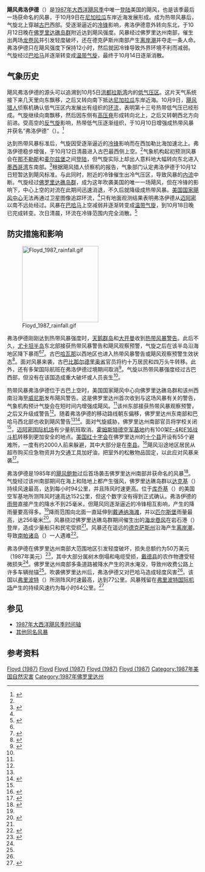 {{noteTA
|G1=USState
}}
{{Infobox Hurricane
| Name=飓风弗洛伊德<br />{{lang|en|Hurricane Floyd}}
| Type=飓风
| Year=1987
| Basin=Atl
| Image location=Floyd 12 oct 1987 1313Z.jpg
| Image name=飓风弗洛伊德逼近[[佛罗里达州|佛罗里达州]]的卫星图像
| Formed=1987年10月9日
| Dissipated=1987年10月13日
| 1-min winds=65
| Pressure=993
| Damages=.5
| Fatalities=1
| Areas=[[古巴|古巴]]、[[佛罗里达州|佛罗里达州]]和[[巴哈马|巴哈马]]
| Hurricane season=[[1987年大西洋飓风季|1987年大西洋飓风季]]
}}

'''飓风弗洛伊德'''（{{lang-en|Hurricane Floyd}}）是[[1987年大西洋飓风季|1987年大西洋飓风季]]中唯一[[登陆_(气象学)|登陆]]美国的飓风，也是该季最后一场获命名的风暴，于10月9日在[[尼加拉瓜|尼加拉瓜]]东岸近海发展形成。成为热带风暴后，气旋北上穿越[[古巴|古巴]]西部。受逐渐逼近的[[冷锋|冷锋]]影响，弗洛伊德意外转向东北，于10月12日晚在[[佛罗里达礁岛群|佛罗里达礁岛群]]附近达到飓风强度。风暴经过佛罗里达州南部，催生出两场[[龙卷风|龙卷风]]并引发轻度破坏，还在德克萨斯州南部产生[[离岸流|离岸潮]]并夺走一条人命。弗洛伊德只在飓风强度下保持12小时，然后就因冷锋导致外界环境不利而减弱。气旋经过[[巴哈马|巴哈马]]并逐渐转变成[[温带气旋|温带气旋]]，最终于10月14日逐渐消散。

== 气象历史 ==
{{storm path|Floyd 1987 track.png}}
飓风弗洛伊德的源头可以追溯到10月5日[[洪都拉斯湾|洪都拉斯湾]]内的[[低气压|低气压区]]。这片天气系统接下来几天里向东飘移，之后又转向南下抵达[[尼加拉瓜|尼加拉瓜]]东岸近海。10月9日，[[飓风猎人|飓风猎人]]侦察机确认低气压区内发展出有组织的[[大气环流|环流]]，表明第十三号热带低气压已经形成。气旋继续向南飘移，然后因东侧有[[高压脊|高压脊]]形成转向北上，之后又转朝西北方向前进。受高空的[[反气旋|反气旋]]影响，热带低气压逐渐组织，于10月10日增强成热带风暴并获名“弗洛伊德”（{{lang|en|Floyd}}）。<ref name="tcr">{{cite report | author = Gilbert C. Clark | date = 1987-10-27 | title = Hurricane Floyd Preliminary Report (Page 1) | publisher = [[国家飓风中心|National Hurricane Center]] | accessdate = 2011-07-13 | archiveurl = https://web.archive.org/web/20160304024026/http://www.nhc.noaa.gov/archive/storm_wallets/atlantic/atl1987-prelim/floyd/prelim01.gif | url = http://www.nhc.noaa.gov/archive/storm_wallets/atlantic/atl1987-prelim/floyd/prelim01.gif | format = [[GIF|GIF]] | archivedate = 2016-03-04 | deadurl = no }}</ref>

达到热带风暴标准后，气旋因受逐渐逼近的[[冷锋|冷锋]]影响而在西加勒比海加速北上。弗洛伊德稳步增强，于10月12日清晨进入古巴最西侧上空。<ref name="tcr" />气象机构起初预测风暴会在[[那不勒斯_(佛罗里达州)|那不勒斯]]和[[麦尔兹堡|麦尔兹堡]]之间[[登陆_(气象学)|登陆]]，但气旋实际上却出人意料地大幅转向东北进入[[墨西哥湾|墨西哥湾]]东南部。<ref name="tcr3">{{cite report | author = Gilbert C. Clark | date = 1987-10-27 | title = Hurricane Floyd Preliminary Report (Page 3) | publisher = National Hurricane Center | accessdate = 2011-07-14 | format = GIF | archivedate = 2015-10-02 | archiveurl = https://web.archive.org/web/20151002022441/http://www.nhc.noaa.gov/archive/storm_wallets/atlantic/atl1987-prelim/floyd/prelim03.gif | url = http://www.nhc.noaa.gov/archive/storm_wallets/atlantic/atl1987-prelim/floyd/prelim03.gif | deadurl = no }}</ref>根据飓风猎人侦察机的报告，气象部门认定弗洛伊德于10月12日短暂达到飓风标准。与此同时，附近的冷锋催生出冷气压区，导致风暴的[[内流_(气象学)|内流]]中断。气旋经过[[佛罗里达礁岛群|佛罗里达礁岛群]]，成为这年吹袭美国的唯一一场飓风，但在冷锋的影响下，中心上空的对流在此期间迅速消退，不久后就降级成热带风暴。[[国家飓风中心|美国国家飓风中心]]无法再通过卫星图像追踪环流，<ref name="tcr" />只有地面观测结果表明弗洛伊德从[[迈阿密|迈阿密]]以南不远处经过。风暴在[[巴哈马|巴哈马]]上空减弱并逐渐转变成[[温带气旋|温带气旋]]，到10月18日晚已完成转变。次日清晨，环流在冷锋范围内完全消散。<ref name="tcr2">{{cite report | author = Gilbert C. Clark | date = 1987-10-27 | title = Hurricane Floyd Preliminary Report (Page 2) | publisher = National Hurricane Center | accessdate = 2016-10-02 | archivedate = 2016-03-04 | archiveurl = https://web.archive.org/web/20160304090102/http://www.nhc.noaa.gov/archive/storm_wallets/atlantic/atl1987-prelim/floyd/prelim02.gif | url = http://www.nhc.noaa.gov/archive/storm_wallets/atlantic/atl1987-prelim/floyd/prelim02.gif | format = GIF | deadurl = no }}</ref>

== 防灾措施和影响 ==
[[File:Floyd_1987_rainfall.gif|200px]]

弗洛伊德刚刚达到热带风暴强度时，[[天鹅群岛|天鹅群岛]]和[[大开曼|大开曼]]收到[[热带气旋警告|热带风暴警告]]。此后不久，[[尤卡坦半岛|尤卡坦半岛]]东北部接获热带风暴警告和飓风观察预警，气旋之后在该半岛沿海地区降下暴雨<ref name="warn" /><ref>{{cite news | author = Staff Writer | agency = [[美联社|Associated Press]] | title = Storms Cause Heavy Rains | newspaper = The Victoria Advocate | accessdate = 2016-10-02 | date = 1987-10-11 | url = https://news.google.com/newspapers?id=YNFdAAAAIBAJ&sjid=Jl4NAAAAIBAJ&pg=2618,2800798&dq=floyd+tropical&hl=en | archive-date = 2022-02-09 | archive-url = https://web.archive.org/web/20220209170112/https://news.google.com/newspapers?id=YNFdAAAAIBAJ&sjid=Jl4NAAAAIBAJ&pg=2618%2C2800798&dq=floyd+tropical&hl=en }}</ref>。古巴[[哈瓦那|哈瓦那]]以西地区也进入热带风暴警告或飓风观察预警生效状态<ref name="warn">{{cite report | author = Gilbert C. Clark | date = 1987-10-27 | title = Table 3. Watches and Warnings for Hurricane Floyd, October 1987 | publisher = National Hurricane Center | accessdate = 2016-10-02 | format = GIF | archivedate = 2015-10-02 | archiveurl = https://web.archive.org/web/20151002022454/http://www.nhc.noaa.gov/archive/storm_wallets/atlantic/atl1987-prelim/floyd/prelim09.gif | url = http://www.nhc.noaa.gov/archive/storm_wallets/atlantic/atl1987-prelim/floyd/prelim09.gif | deadurl = no }}</ref>。面对风暴来袭，古巴[[比那尔德里奥省|比那尔德里奥省]]官员将约十万居民和四万头牛转移。此外，还有多架国际航班在弗洛伊德过境期间取消<ref name="dispatch">{{cite news | author = Staff Writer | agency = Associated Press | date = 1987-10-12 | title = Storm gains strength, nears Florida | newspaper = The Dispatch | accessdate = 2016-10-02 | url = https://news.google.com/newspapers?id=KjseAAAAIBAJ&sjid=AL8EAAAAIBAJ&pg=5373,5281821&dq=floyd+tropical&hl=en | archive-date = 2022-02-09 | archive-url = https://web.archive.org/web/20220209170121/https://news.google.com/newspapers?id=KjseAAAAIBAJ&sjid=AL8EAAAAIBAJ&pg=5373%2C5281821&dq=floyd+tropical&hl=en }}</ref>。气旋以热带风暴强度经过古巴西部，但没有在该国造成重大破坏或人员丧生<ref name="tcr3" />。

热带风暴弗洛伊德位于古巴上空时，美国国家飓风中心向佛罗里达礁岛群和该州西南沿海至[[威尼斯_(佛罗里达州)|威尼斯]]发布飓风警告。这是佛罗里达州首次收到与这场风暴有关的警告，气象机构预计气旋会在短时间内增强成飓风。<ref name="tcr3" />该州东部接获热带风暴观察预警，之后又升级成警告<ref name="warn1" />。随着弗洛伊德的移动路线朝东偏移，佛罗里达州东南部和巴哈马西北部也收到飓风警告<ref name="tcr3" /><ref name="warn1">{{cite report | author = Gilbert C. Clark | date = 1987-10-27 | title = Table 3. Watches and Warnings for Hurricane Floyd, October 1987 (page 2) | publisher = National Hurricane Center | accessdate = 2016-10-02 | archivedate = 2015-10-02 | deadurl = no | archiveurl = https://web.archive.org/web/20151002022455/http://www.nhc.noaa.gov/archive/storm_wallets/atlantic/atl1987-prelim/floyd/prelim10.gif | url = http://www.nhc.noaa.gov/archive/storm_wallets/atlantic/atl1987-prelim/floyd/prelim10.gif | format = GIF }}</ref>。面对气旋威胁，佛罗里达州南部官员将学校关闭<ref name="dispatch" />，[[迈阿密国际机场|迈阿密国际机场]]有少量航班取消。[[霍姆斯特德空军后备基地|霍姆斯特德空军基地]]约有100架[[F-4幽灵II战斗机|F-4]]和[[F-16战隼战斗机|F16战斗机]]转移到更加安全的地点。[[美国红十字会|美国红十字会]]在佛罗里达州的[[佛罗里达州行政区划|十个县]]开设有55个避难所，一度有约2000人前来躲避，其中大部分是在[[李县_(佛罗里达州)|李县]]。<ref name="sht2">{{cite news | author = Richard Cole | date = 1987-10-13 | title = Floyd Brushes Over Keys, Miami, Moves Out to Sea | newspaper = Sarasota Herald-Tribune | agency = Associated Press | accessdate = 2016-10-02 | url = https://news.google.com/newspapers?id=3vMcAAAAIBAJ&sjid=rnIEAAAAIBAJ&pg=4218,3919711&dq=floyd+tropical&hl=en | archive-date = 2022-02-09 | archive-url = https://web.archive.org/web/20220209171647/https://news.google.com/newspapers?id=3vMcAAAAIBAJ&sjid=rnIEAAAAIBAJ&pg=4218%2C3919711&dq=floyd+tropical&hl=en }}</ref>飓风沿途地区居民从超市购买应急物资并为交通工具加好油，把室外的松散物品固定，以此应对风暴来袭<ref name="sht">{{cite news | author = Mark Zaloudek | date = 1987-10-13 | title = Floyd Misses Gulf Coast - Which Doesn't Miss Floyd | newspaper = Sarasota Herald-Tribune | accessdate = 2016-10-02 | url = https://news.google.com/newspapers?id=3vMcAAAAIBAJ&sjid=rnIEAAAAIBAJ&pg=4218,3919711&dq=floyd+tropical&hl=en | archive-date = 2022-02-09 | archive-url = https://web.archive.org/web/20220209171647/https://news.google.com/newspapers?id=3vMcAAAAIBAJ&sjid=rnIEAAAAIBAJ&pg=4218%2C3919711&dq=floyd+tropical&hl=en }}</ref>。

弗洛伊德是1985年的[[1985年飓风鲍勃|飓风鲍勃]]过后首场袭击佛罗里达州南部并获命名的风暴<ref name="star">{{cite news | author = Staff Writer | agency = Associated Press | newspaper = Star-News | date = 1987-10-13 | title = Floyd rolls over Florida | accessdate = 2016-10-02 | url = https://news.google.com/newspapers?id=t-JOAAAAIBAJ&sjid=FxQEAAAAIBAJ&pg=6918,4829797&dq=floyd+tropical&hl=en | archive-date = 2022-02-09 | archive-url = https://web.archive.org/web/20220209170336/https://news.google.com/newspapers?id=t-JOAAAAIBAJ&sjid=FxQEAAAAIBAJ&pg=6918%2C4829797&dq=floyd+tropical&hl=en }}</ref>。气旋经过该州南部期间在海上和陆地上都产生强风，佛罗里达礁岛群以[[达克基_(佛罗里达州)|达克基]]（{{lang|en|Duck Key}}）持续风速最高，达到每小时94公里，并且阵风时速更高。位于[[库乔基_(佛罗里达州)|库乔基]]（{{lang|en|Cudjoe Key}}）的美国空军基地所测阵风时速高达152公里，但这个数字没有得到正式确认。弗洛伊德的[[雨带|雨带]]直接产生的降水不到25毫米，但飓风同逐渐逼近的冷锋相互影响，产生的降雨量要高得多。<ref name="tcr2" />降雨范围向北面一直延伸到[[戴通纳海滩|戴通纳海滩]]，并以[[匹尔斯堡_(佛罗里达州)|匹尔斯堡]]雨量最高，达256毫米<ref>{{cite web | author = David Roth | publisher = Hydrometeorological Prediction Center | date = 2005-09-25 | title = Hurricane Floyd - October 10-13, 1987 | accessdate = 2016-10-02 | url = http://www.wpc.ncep.noaa.gov/tropical/rain//floyd1987.html | archiveurl = https://web.archive.org/web/20160304084430/http://www.wpc.ncep.noaa.gov/tropical/rain/floyd1987.html | deadurl = no | archivedate = 2016-03-04 }}</ref>。风暴绕过佛罗里达礁岛群期间催生出的[[海龙卷风|海龙卷风]]在岩石港（{{lang|en|Rock Harbor}}）登岸，造成少量船只和民宅受损<ref name="tcr2" />。风暴还在遥远的[[德克萨斯州|德克萨斯州]]沿海产生[[离岸流|离岸潮]]，导致[[南帕诸岛|南帕诸岛]]（{{lang|en|South Padre Island}}）一人遇难<ref>{{cite news | title = Hurricane Floyd causes riptide along Texas coast | author = Staff Writer | newspaper = The Bonham Daily Favorite | agency = Associated Press | date = 1987-10-13 | accessdate = 2016-10-02 | url = https://news.google.com/newspapers?id=T8Y9AAAAIBAJ&sjid=NDcMAAAAIBAJ&pg=1514,1956753&dq=floyd+tropical&hl=en | archive-date = 2022-02-09 | archive-url = https://web.archive.org/web/20220209173133/https://news.google.com/newspapers?id=T8Y9AAAAIBAJ&sjid=NDcMAAAAIBAJ&pg=1514%2C1956753&dq=floyd+tropical&hl=en }}</ref>。

弗洛伊德在佛罗里达州南部大范围地区引发轻度破坏，损失总额约为50万美元（1987年美元）<ref>{{cite journal | author1 = Robert A. Case | author2 = Harold Gerrish | date = 1988-04 | volume = 116 | publisher = American Meteorological Society | journal = Monthly Weather Review | title = Atlantic Hurricane Season of 1987 | accessdate = 2016-10-02 | archiveurl = https://web.archive.org/web/20160304040405/http://www.aoml.noaa.gov/general/lib/lib1/nhclib/mwreviews/1987.pdf | deadurl = no | url = http://www.aoml.noaa.gov/general/lib/lib1/nhclib/mwreviews/1987.pdf | format = PDF | archivedate = 2016-03-04 | bibcode = 1988MWRv..116..939C | doi = 10.1175/1520-0493(1988)116<0939:AHSO>2.0.CO;2 }}</ref>，其中大部分属树木倒塌和电缆受损，[[迈阿密-戴德县|戴德县]]的农作物遭受轻微损失<ref name="tcr3" />。佛罗里达州南部多条道路被降水产生的洪水淹没，导致州收费公路上许多车辆抛锚<ref name="dispatch" />。吹袭佛罗里达州后，弗洛伊德又对巴哈马造成轻度风害<ref name="tcr3" />。该国以[[弗里波特_(巴哈马)|弗里波特]]（{{lang|en|Freeport}}）所测阵风时速最高，达到77公里。风暴残留在[[大巴哈马国际机场|弗里波特国际机场]]产生的持续风速约为每小时64公里。<ref name="News2">{{cite news | author = Staff Writer | newspaper = Miami Herald | date = 1987-10-14 | accessdate = 2009-07-03 | title = Floyd Nicks Bahamas, Fades Into Oblivion | url = http://nl.newsbank.com/nl-search/we/Archives?p_product=MH&s_site=miami&p_multi=MH&p_theme=realcities&p_action=search&p_maxdocs=200&p_topdoc=1&p_text_direct-0=0EB368311EDA2AF6&p_field_direct-0=document_id&p_perpage=10&p_sort=YMD_date:D&s_trackval=GooglePM | archive-date = 2020-09-06 | archive-url = https://web.archive.org/web/20200906105034/http://nl.newsbank.com/nl-search/we/Archives?p_product=MH&s_site=miami&p_multi=MH&p_theme=realcities&p_action=search&p_maxdocs=200&p_topdoc=1&p_text_direct-0=0EB368311EDA2AF6&p_field_direct-0=document_id&p_perpage=10&p_sort=YMD_date%3AD&s_trackval=GooglePM | dead-url = no }}</ref>

== 参见 ==
{{Portal|热带气旋}}
*[[1987年大西洋飓风季时间轴|1987年大西洋飓风季时间轴]]
*[[热带风暴弗洛伊德|其他同名风暴]]

== 参考资料 ==
{{reflist|colwidth=30em}}

{{1987 Atlantic hurricane season buttons}}

[[Category:一级大西洋飓风|Floyd (1987)]]
[[Category:1987年大西洋飓风季|Floyd]]
[[Category:影响佛罗里达州的热带气旋|Floyd (1987)]]
[[Category:影响古巴的热带气旋|Floyd (1987)]]
[[Category:影响巴哈马的热带气旋|Floyd (1987)]]
[[Category:1987年美国自然灾害|Category:1987年美国自然灾害]]
[[Category:1987年佛罗里达州|Category:1987年佛罗里达州]]
{{Good article}}